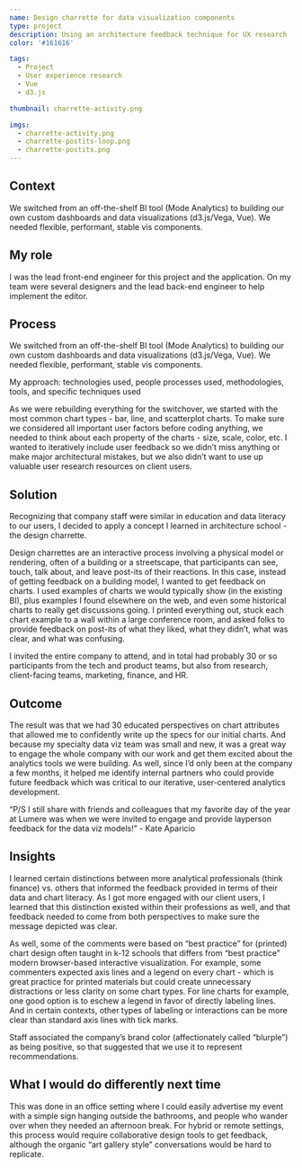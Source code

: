 ```yaml
---
name: Design charrette for data visualization components
type: project
description: Using an architecture feedback technique for UX research
color: '#161616'

tags:
  - Project
  - User experience research
  - Vue
  - d3.js

thumbnail: charrette-activity.png

imgs:
  - charrette-activity.png
  - charrette-postits-loop.png
  - charrette-postits.png
---
```


## Context

We switched from an off-the-shelf BI tool (Mode Analytics) to building our own custom dashboards and data visualizations (d3.js/Vega, Vue). We needed flexible, performant, stable vis components.

## My role

I was the lead front-end engineer for this project and the application. On my team were several designers and the lead back-end engineer to help implement the editor.

## Process

We switched from an off-the-shelf BI tool (Mode Analytics) to building our own custom dashboards and data visualizations (d3.js/Vega, Vue). We needed flexible, performant, stable vis components.

My approach: technologies used, people processes used, methodologies, tools, and specific techniques used

As we were rebuilding everything for the switchover, we started with the most common chart types - bar, line, and scatterplot charts. To make sure we considered all important user factors before coding anything, we needed to think about each property of the charts - size, scale, color, etc. I wanted to iteratively include user feedback so we didn’t miss anything or make major architectural mistakes, but we also didn’t want to use up valuable user research resources on client users.

## Solution

Recognizing that company staff were similar in education and data literacy to our users, I decided to apply a concept I learned in architecture school - the design charrette.

Design charrettes are an interactive process involving a physical model or rendering, often of a building or a streetscape, that participants can see, touch, talk about, and leave post-its of their reactions. In this case, instead of getting feedback on a building model, I wanted to get feedback on charts. I used examples of charts we would typically show (in the existing BI), plus examples I found elsewhere on the web, and even some historical charts to really get discussions going. I printed everything out, stuck each chart example to a wall within a large conference room, and asked folks to provide feedback on post-its of what they liked, what they didn’t, what was clear, and what was confusing.

I invited the entire company to attend, and in total had probably 30 or so participants from the tech and product teams, but also from research, client-facing teams, marketing, finance, and HR.

## Outcome

The result was that we had 30 educated perspectives on chart attributes that allowed me to confidently write up the specs for our initial charts. And because my specialty data viz team was small and new, it was a great way to engage the whole company with our work and get them excited about the analytics tools we were building. As well, since I’d only been at the company a few months, it helped me identify internal partners who could provide future feedback which was critical to our iterative, user-centered analytics development.

“P/S I still share with friends and colleagues that my favorite day of the year at Lumere was when we were invited to engage and provide layperson feedback for the data viz models!” - Kate Aparicio

## Insights

I learned certain distinctions between more analytical professionals (think finance) vs. others that informed the feedback provided in terms of their data and chart literacy. As I got more engaged with our client users, I learned that this distinction existed within their professions as well, and that feedback needed to come from both perspectives to make sure the message depicted was clear.

As well, some of the comments were based on “best practice” for (printed) chart design often taught in k-12 schools that differs from “best practice” modern browser-based interactive visualization. For example, some commenters expected axis lines and a legend on every chart - which is great practice for printed materials but could create unnecessary distractions or less clarity on some chart types. For line charts for example, one good option is to eschew a legend in favor of directly labeling lines. And in certain contexts, other types of labeling or interactions can be more clear than standard axis lines with tick marks.

Staff associated the company’s brand color (affectionately called “blurple”) as being positive, so that suggested that we use it to represent recommendations.

## What I would do differently next time

This was done in an office setting where I could easily advertise my event with a simple sign hanging outside the bathrooms, and people who wander over when they needed an afternoon break. For hybrid or remote settings, this process would require collaborative design tools to get feedback, although the organic “art gallery style” conversations would be hard to replicate.
